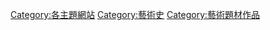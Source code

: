 

[[Category:各主題網站|Category:各主題網站]]
[[Category:藝術史|Category:藝術史]]
[[Category:藝術題材作品|Category:藝術題材作品]]